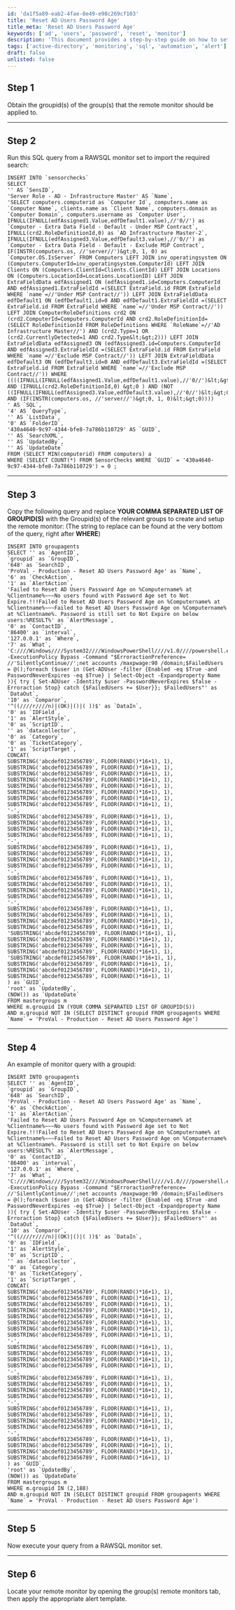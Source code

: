 ```yaml
---
id: 'da1f5a89-eab2-4fae-8e49-e98c269cf103'
title: 'Reset AD Users Password Age'
title_meta: 'Reset AD Users Password Age'
keywords: ['ad', 'users', 'password', 'reset', 'monitor']
description: 'This document provides a step-by-step guide on how to set up a remote monitor in ConnectWise Automate to reset the password age for Active Directory users. It includes SQL queries for creating and managing the monitor, as well as examples for implementation.'
tags: ['active-directory', 'monitoring', 'sql', 'automation', 'alert']
draft: false
unlisted: false
---
```

## Step 1
Obtain the groupid(s) of the group(s) that the remote monitor should be applied to.

---

## Step 2
Run this SQL query from a RAWSQL monitor set to import the required search:

```
INSERT INTO `sensorchecks`
SELECT
'' AS `SensID`,
'Server Role - AD - Infrastructure Master' AS `Name`,
'SELECT computers.computerid as `Computer Id`, computers.name as `Computer Name`, clients.name as `Client Name`, computers.domain as `Computer Domain`, computers.username as `Computer User`, IFNULL(IFNULL(edfAssigned1.Value,edfDefault1.value),//'0//') as `Computer - Extra Data Field - Default - Under MSP Contract`, IFNULL(crd2.RoleDefinitionId,0) as `AD Infrastructure Master-2`, IFNULL(IFNULL(edfAssigned3.Value,edfDefault3.value),//'0//') as `Computer - Extra Data Field - Default - Exclude MSP Contract`, IF(INSTR(computers.os, //'server//')&gt;0, 1, 0) as `Computer.OS.IsServer` FROM Computers LEFT JOIN inv_operatingsystem ON (Computers.ComputerId=inv_operatingsystem.ComputerId) LEFT JOIN Clients ON (Computers.ClientId=Clients.ClientId) LEFT JOIN Locations ON (Computers.LocationId=Locations.LocationID) LEFT JOIN ExtraFieldData edfAssigned1 ON (edfAssigned1.id=Computers.ComputerId AND edfAssigned1.ExtraFieldId =(SELECT ExtraField.id FROM ExtraField WHERE `name`=//'Under MSP Contract//')) LEFT JOIN ExtraFieldData edfDefault1 ON (edfDefault1.id=0 AND edfDefault1.ExtraFieldId =(SELECT ExtraField.id FROM ExtraField WHERE `name`=//'Under MSP Contract//')) LEFT JOIN ComputerRoleDefinitions crd2 ON (crd2.ComputerId=Computers.ComputerId AND crd2.RoleDefinitionId=(SELECT RoleDefinitionId FROM RoleDefinitions WHERE `RoleName`=//'AD Infrastructure Master//') AND (crd2.Type=1 OR (crd2.CurrentlyDetected=1 AND crd2.Type&lt;&gt;2))) LEFT JOIN ExtraFieldData edfAssigned3 ON (edfAssigned3.id=Computers.ComputerId AND edfAssigned3.ExtraFieldId =(SELECT ExtraField.id FROM ExtraField WHERE `name`=//'Exclude MSP Contract//')) LEFT JOIN ExtraFieldData edfDefault3 ON (edfDefault3.id=0 AND edfDefault3.ExtraFieldId =(SELECT ExtraField.id FROM ExtraField WHERE `name`=//'Exclude MSP Contract//')) WHERE ((((IFNULL(IFNULL(edfAssigned1.Value,edfDefault1.value),//'0//')&lt;&gt;0) AND (IFNULL(crd2.RoleDefinitionId,0) &gt;0 ) AND (NOT ((IFNULL(IFNULL(edfAssigned3.Value,edfDefault3.value),//'0//')&lt;&gt;0))) AND (IF(INSTR(computers.os, //'server//')&gt;0, 1, 0)&lt;&gt;0))))
' AS `SQL`,
'4' AS `QueryType`,
'' AS `ListData`,
'0' AS `FolderID`,
'430a4640-9c97-4344-bfe8-7a786b110729' AS `GUID`,
'' AS `SearchXML`,
'' AS `UpdatedBy`,
'' AS `UpdateDate`
FROM (SELECT MIN(computerid) FROM computers) a
WHERE (SELECT COUNT(*) FROM SensorChecks WHERE `GUID` = '430a4640-9c97-4344-bfe8-7a786b110729') = 0 ;
```

---

## Step 3
Copy the following query and replace **YOUR COMMA SEPARATED LIST OF GROUPID(S)** with the Groupid(s) of the relevant groups to create and setup the remote monitor:
(The string to replace can be found at the very bottom of the query, right after **WHERE**)

```
INSERT INTO groupagents
SELECT '' as `AgentID`,
`groupid` as `GroupID`,
'648' as `SearchID`,
'ProVal - Production - Reset AD Users Password Age' as `Name`,
'6' as `CheckAction`,
'1' as `AlertAction`,
'Failed to Reset AD Users Password Age on %Computername% at %Clientname%~~~No users found with Password Age set to Not Expire.!!!Failed to Reset AD Users Password Age on %Computername% at %Clientname%~~~Failed to Reset AD Users Password Age on %Computername% at %Clientname%. Password is still set to Not Expire on below users:%RESULT%' as `AlertMessage`,
'0' as `ContactID`,
'86400' as `interval`,
'127.0.0.1' as `Where`,
'7' as `What`,
'C:////Windows////System32////WindowsPowerShell////v1.0////powershell.exe -ExecutionPolicy Bypass -Command "$ErroractionPreference= //'SilentlyContinue//';net accounts /maxpwage:90 /domain;$FailedUsers = @();foreach ($user in (Get-ADUser -filter {Enabled -eq $True -and PasswordNeverExpires -eq $True} | Select-Object -Expandproperty Name )){ try { Set-ADUser -Identity $user -PasswordNeverExpires $false -Erroraction Stop} catch {$FailedUsers += $User}}; $FailedUsers"' as `DataOut`,
'10' as `Comparor`,
'^((////r////n)|(OK)|()|( ))$' as `DataIn`,
'0' as `IDField`,
'1' as `AlertStyle`,
'0' as `ScriptID`,
'' as `datacollector`,
'0' as `Category`,
'0' as `TicketCategory`,
'1' as `ScriptTarget`,
CONCAT(
SUBSTRING('abcdef0123456789', FLOOR(RAND()*16+1), 1),
SUBSTRING('abcdef0123456789', FLOOR(RAND()*16+1), 1),
SUBSTRING('abcdef0123456789', FLOOR(RAND()*16+1), 1),
SUBSTRING('abcdef0123456789', FLOOR(RAND()*16+1), 1),
SUBSTRING('abcdef0123456789', FLOOR(RAND()*16+1), 1),
SUBSTRING('abcdef0123456789', FLOOR(RAND()*16+1), 1),
SUBSTRING('abcdef0123456789', FLOOR(RAND()*16+1), 1),
SUBSTRING('abcdef0123456789', FLOOR(RAND()*16+1), 1),
'-',
SUBSTRING('abcdef0123456789', FLOOR(RAND()*16+1), 1),
SUBSTRING('abcdef0123456789', FLOOR(RAND()*16+1), 1),
SUBSTRING('abcdef0123456789', FLOOR(RAND()*16+1), 1),
SUBSTRING('abcdef0123456789', FLOOR(RAND()*16+1), 1),
'-',
SUBSTRING('abcdef0123456789', FLOOR(RAND()*16+1), 1),
SUBSTRING('abcdef0123456789', FLOOR(RAND()*16+1), 1),
SUBSTRING('abcdef0123456789', FLOOR(RAND()*16+1), 1),
SUBSTRING('abcdef0123456789', FLOOR(RAND()*16+1), 1),
'-',
SUBSTRING('abcdef0123456789', FLOOR(RAND()*16+1), 1),
SUBSTRING('abcdef0123456789', FLOOR(RAND()*16+1), 1),
SUBSTRING('abcdef0123456789', FLOOR(RAND()*16+1), 1),
SUBSTRING('abcdef0123456789', FLOOR(RAND()*16+1), 1),
'-',
SUBSTRING('abcdef0123456789', FLOOR(RAND()*16+1), 1),
SUBSTRING('abcdef0123456789', FLOOR(RAND()*16+1), 1),
SUBSTRING('abcdef0123456789', FLOOR(RAND()*16+1), 1),
SUBSTRING('abcdef0123456789', FLOOR(RAND()*16+1), 1),
'SUBSTRING('abcdef0123456789', FLOOR(RAND()*16+1), 1),
SUBSTRING('abcdef0123456789', FLOOR(RAND()*16+1), 1),
SUBSTRING('abcdef0123456789', FLOOR(RAND()*16+1), 1),
SUBSTRING('abcdef0123456789', FLOOR(RAND()*16+1), 1),
'SUBSTRING('abcdef0123456789', FLOOR(RAND()*16+1), 1),
SUBSTRING('abcdef0123456789', FLOOR(RAND()*16+1), 1),
SUBSTRING('abcdef0123456789', FLOOR(RAND()*16+1), 1),
SUBSTRING('abcdef0123456789', FLOOR(RAND()*16+1), 1)
) as `GUID`,
'root' as `UpdatedBy`,
(NOW()) as `UpdateDate`
FROM mastergroups m
WHERE m.groupid IN (YOUR COMMA SEPARATED LIST OF GROUPID(S))
AND m.groupid NOT IN (SELECT DISTINCT groupid FROM groupagents WHERE `Name` = 'ProVal - Production - Reset AD Users Password Age')
```

---

## Step 4
An example of monitor query with a groupid:

```
INSERT INTO groupagents
SELECT '' as `AgentID`,
`groupid` as `GroupID`,
'648' as `SearchID`,
'ProVal - Production - Reset AD Users Password Age' as `Name`,
'6' as `CheckAction`,
'1' as `AlertAction`,
'Failed to Reset AD Users Password Age on %Computername% at %Clientname%~~~No users found with Password Age set to Not Expire.!!!Failed to Reset AD Users Password Age on %Computername% at %Clientname%~~~Failed to Reset AD Users Password Age on %Computername% at %Clientname%. Password is still set to Not Expire on below users:%RESULT%' as `AlertMessage`,
'0' as `ContactID`,
'86400' as `interval`,
'127.0.0.1' as `Where`,
'7' as `What`,
'C:////Windows////System32////WindowsPowerShell////v1.0////powershell.exe -ExecutionPolicy Bypass -Command "$ErroractionPreference= //'SilentlyContinue//';net accounts /maxpwage:90 /domain;$FailedUsers = @();foreach ($user in (Get-ADUser -filter {Enabled -eq $True -and PasswordNeverExpires -eq $True} | Select-Object -Expandproperty Name )){ try { Set-ADUser -Identity $user -PasswordNeverExpires $false -Erroraction Stop} catch {$FailedUsers += $User}}; $FailedUsers"' as `DataOut`,
'10' as `Comparor`,
'^((////r////n)|(OK)|()|( ))$' as `DataIn`,
'0' as `IDField`,
'1' as `AlertStyle`,
'0' as `ScriptID`,
'' as `datacollector`,
'0' as `Category`,
'0' as `TicketCategory`,
'1' as `ScriptTarget`,
CONCAT(
SUBSTRING('abcdef0123456789', FLOOR(RAND()*16+1), 1),
SUBSTRING('abcdef0123456789', FLOOR(RAND()*16+1), 1),
SUBSTRING('abcdef0123456789', FLOOR(RAND()*16+1), 1),
SUBSTRING('abcdef0123456789', FLOOR(RAND()*16+1), 1),
SUBSTRING('abcdef0123456789', FLOOR(RAND()*16+1), 1),
SUBSTRING('abcdef0123456789', FLOOR(RAND()*16+1), 1),
SUBSTRING('abcdef0123456789', FLOOR(RAND()*16+1), 1),
SUBSTRING('abcdef0123456789', FLOOR(RAND()*16+1), 1),
'-',
SUBSTRING('abcdef0123456789', FLOOR(RAND()*16+1), 1),
SUBSTRING('abcdef0123456789', FLOOR(RAND()*16+1), 1),
SUBSTRING('abcdef0123456789', FLOOR(RAND()*16+1), 1),
SUBSTRING('abcdef0123456789', FLOOR(RAND()*16+1), 1),
'-',
SUBSTRING('abcdef0123456789', FLOOR(RAND()*16+1), 1),
SUBSTRING('abcdef0123456789', FLOOR(RAND()*16+1), 1),
SUBSTRING('abcdef0123456789', FLOOR(RAND()*16+1), 1),
SUBSTRING('abcdef0123456789', FLOOR(RAND()*16+1), 1),
'-',
SUBSTRING('abcdef0123456789', FLOOR(RAND()*16+1), 1),
SUBSTRING('abcdef0123456789', FLOOR(RAND()*16+1), 1),
SUBSTRING('abcdef0123456789', FLOOR(RAND()*16+1), 1),
SUBSTRING('abcdef0123456789', FLOOR(RAND()*16+1), 1),
'-',
SUBSTRING('abcdef0123456789', FLOOR(RAND()*16+1), 1),
SUBSTRING('abcdef0123456789', FLOOR(RAND()*16+1), 1),
SUBSTRING('abcdef0123456789', FLOOR(RAND()*16+1), 1),
SUBSTRING('abcdef0123456789', FLOOR(RAND()*16+1), 1)
) as `GUID`,
'root' as `UpdatedBy`,
(NOW()) as `UpdateDate`
FROM mastergroups m
WHERE m.groupid IN (2,188)
AND m.groupid NOT IN (SELECT DISTINCT groupid FROM groupagents WHERE `Name` = 'ProVal - Production - Reset AD Users Password Age')
```

---

## Step 5
Now execute your query from a RAWSQL monitor set.

---

## Step 6
Locate your remote monitor by opening the group(s) remote monitors tab, then apply the appropriate alert template.












